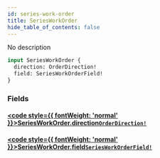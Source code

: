 ```yaml
---
id: series-work-order
title: SeriesWorkOrder
hide_table_of_contents: false
---
```








No description

```graphql
input SeriesWorkOrder {
  direction: OrderDirection!
  field: SeriesWorkOrderField!
}
```


### Fields

#### [<code style={{ fontWeight: 'normal' }}>SeriesWorkOrder.<b>direction</b></code>](#)<Bullet />[`OrderDirection!`](/docs/graphql-api/beta/reference/enums/order-direction) <Badge class="secondary" text="non-null"/> <Badge class="secondary" text="enum"/>
> 
> 

#### [<code style={{ fontWeight: 'normal' }}>SeriesWorkOrder.<b>field</b></code>](#)<Bullet />[`SeriesWorkOrderField!`](/docs/graphql-api/beta/reference/enums/series-work-order-field) <Badge class="secondary" text="non-null"/> <Badge class="secondary" text="enum"/>
> 
> 





